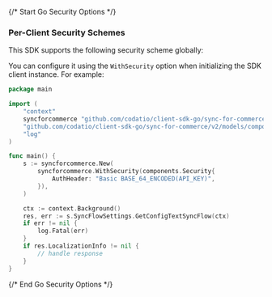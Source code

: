 {/* Start Go Security Options */}
### Per-Client Security Schemes

This SDK supports the following security scheme globally:



You can configure it using the `WithSecurity` option when initializing the SDK client instance. For example:
```go
package main

import (
	"context"
	syncforcommerce "github.com/codatio/client-sdk-go/sync-for-commerce/v2"
	"github.com/codatio/client-sdk-go/sync-for-commerce/v2/models/components"
	"log"
)

func main() {
	s := syncforcommerce.New(
		syncforcommerce.WithSecurity(components.Security{
			AuthHeader: "Basic BASE_64_ENCODED(API_KEY)",
		}),
	)

	ctx := context.Background()
	res, err := s.SyncFlowSettings.GetConfigTextSyncFlow(ctx)
	if err != nil {
		log.Fatal(err)
	}
	if res.LocalizationInfo != nil {
		// handle response
	}
}

```
{/* End Go Security Options */}
